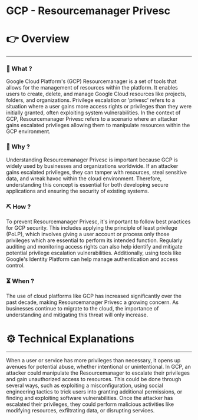 # GCP - Resourcemanager Privesc


# 👉 Overview

---

### 👀 What ?

Google Cloud Platform's (GCP) Resourcemanager is a set of tools that allows for the management of resources within the platform. It enables users to create, delete, and manage Google Cloud resources like projects, folders, and organizations. Privilege escalation or 'privesc' refers to a situation where a user gains more access rights or privileges than they were initially granted, often exploiting system vulnerabilities. In the context of GCP, Resourcemanager Privesc refers to a scenario where an attacker gains escalated privileges allowing them to manipulate resources within the GCP environment.


### 🧐 Why ?

Understanding Resourcemanager Privesc is important because GCP is widely used by businesses and organizations worldwide. If an attacker gains escalated privileges, they can tamper with resources, steal sensitive data, and wreak havoc within the cloud environment. Therefore, understanding this concept is essential for both developing secure applications and ensuring the security of existing systems.


### ⛏️ How ?

To prevent Resourcemanager Privesc, it's important to follow best practices for GCP security. This includes applying the principle of least privilege (PoLP), which involves giving a user account or process only those privileges which are essential to perform its intended function. Regularly auditing and monitoring access rights can also help identify and mitigate potential privilege escalation vulnerabilities. Additionally, using tools like Google's Identity Platform can help manage authentication and access control.


### ⏳ When ?

The use of cloud platforms like GCP has increased significantly over the past decade, making Resourcemanager Privesc a growing concern. As businesses continue to migrate to the cloud, the importance of understanding and mitigating this threat will only increase.


# ⚙️ Technical Explanations

---

When a user or service has more privileges than necessary, it opens up avenues for potential abuse, whether intentional or unintentional. In GCP, an attacker could manipulate the Resourcemanager to escalate their privileges and gain unauthorized access to resources. This could be done through several ways, such as exploiting a misconfiguration, using social engineering tactics to trick users into granting additional permissions, or finding and exploiting software vulnerabilities. Once the attacker has escalated their privileges, they could perform malicious activities like modifying resources, exfiltrating data, or disrupting services.
